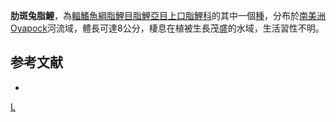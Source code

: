 {{Speciesbox 
| genus = Leporinus
| species = spilopleura
| authority = [[Norman|Norman]], 1926
| status = NE
| status_system = IUCN3.1
}}
'''肋斑兔脂鯉'''，為[[輻鰭魚綱|輻鰭魚綱]][[脂鯉目|脂鯉目]][[脂鯉亞目|脂鯉亞目]][[上口脂鯉科|上口脂鯉科]]的其中一個[[種|種]]，分布於[[南美洲|南美洲]]Oyapock河流域，體長可達8公分，棲息在植被生長茂盛的水域，生活習性不明。

==参考文献==
{{refbegin}}
*{{FishBase_species|genus=Leporinus|species=spilopleura|year=2013|month=9}}
{{refend}}
{{Taxonbar}}

[[Category:兔脂鯉屬|L]]